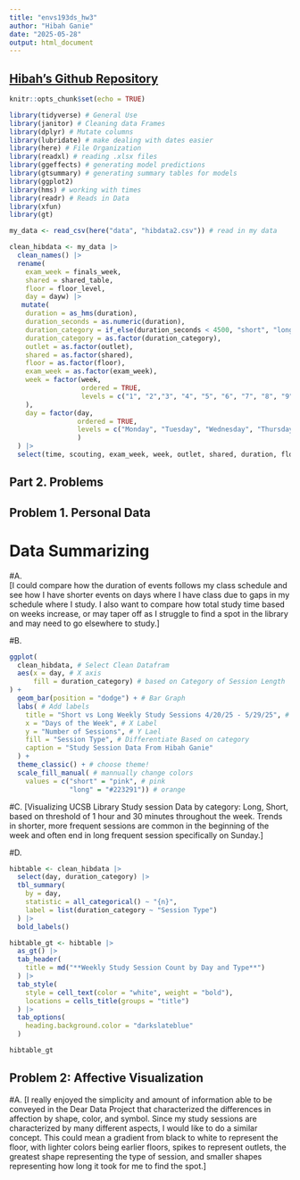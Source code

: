 ```yaml
---
title: "envs193ds_hw3"
author: "Hibah Ganie"
date: "2025-05-28"
output: html_document
---
```


## [Hibah's Github Repository](https://github.com/hibdawg/ENVS-193DS_homework-03)

```r
knitr::opts_chunk$set(echo = TRUE)
```

```r
library(tidyverse) # General Use
library(janitor) # Cleaning data Frames
library(dplyr) # Mutate columns
library(lubridate) # make dealing with dates easier
library(here) # File Organization
library(readxl) # reading .xlsx files
library(ggeffects) # generating model predictions
library(gtsummary) # generating summary tables for models 
library(ggplot2)
library(hms) # working with times
library(readr) # Reads in Data 
library(xfun)
library(gt)

my_data <- read_csv(here("data", "hibdata2.csv")) # read in my data
```

```r
clean_hibdata <- my_data |> 
  clean_names() |> 
  rename(
    exam_week = finals_week,
    shared = shared_table,
    floor = floor_level,
    day = dayw) |> 
   mutate(
    duration = as_hms(duration),
    duration_seconds = as.numeric(duration),
    duration_category = if_else(duration_seconds < 4500, "short", "long"),
    duration_category = as.factor(duration_category),
    outlet = as.factor(outlet),
    shared = as.factor(shared),
    floor = as.factor(floor),
    exam_week = as.factor(exam_week),
    week = factor(week,
                  ordered = TRUE,
                  levels = c("1", "2","3", "4", "5", "6", "7", "8", "9", "10")
    ),
    day = factor(day,
                 ordered = TRUE,
                 levels = c("Monday", "Tuesday", "Wednesday", "Thursday", "Friday", "Saturday", "Sunday")
                 )
  ) |> 
  select(time, scouting, exam_week, week, outlet, shared, duration, floor, day, duration_category)

```


## Part 2. Problems

## Problem 1. Personal Data

# Data Summarizing

#A.  
[I could compare how the duration of events follows my class schedule and see how I have shorter events on days where I have class due to gaps in my schedule where I study. I also want to compare how total study time based on weeks increase, or may taper off as I struggle to find a spot in the library and may need to go elsewhere to study.]

#B.  
```r
ggplot(
  clean_hibdata, # Select Clean Datafram
  aes(x = day, # X axis
      fill = duration_category) # based on Category of Session Length
) +
  geom_bar(position = "dodge") + # Bar Graph
  labs( # Add labels
    title = "Short vs Long Weekly Study Sessions 4/20/25 - 5/29/25", # title of Graph
    x = "Days of the Week", # X Label
    y = "Number of Sessions", # Y Lael
    fill = "Session Type", # Differentiate Based on category
    caption = "Study Session Data From Hibah Ganie"
  ) + 
  theme_classic() + # choose theme!
  scale_fill_manual( # mannually change colors 
    values = c("short" = "pink", # pink
               "long" = "#223291")) # orange
```

#C.
[Visualizing UCSB Library Study session Data by category: Long, Short, based on threshold of 1 hour and 30 minutes throughout the week. Trends in shorter, more frequent sessions are common in the beginning of the week and often end in long frequent session specifically on Sunday.]

#D.
```r

hibtable <- clean_hibdata |> 
  select(day, duration_category) |> 
  tbl_summary(
    by = day,
    statistic = all_categorical() ~ "{n}",
    label = list(duration_category ~ "Session Type")
  ) |> 
  bold_labels() 

hibtable_gt <- hibtable |> 
  as_gt() |> 
  tab_header(
    title = md("**Weekly Study Session Count by Day and Type**")
  ) |> 
  tab_style(
    style = cell_text(color = "white", weight = "bold"),
    locations = cells_title(groups = "title")
  ) |> 
  tab_options(
    heading.background.color = "darkslateblue"
  )

hibtable_gt
```

## Problem 2: Affective Visualization

#A. 
[I really enjoyed the simplicity and amount of information able to be conveyed in the Dear Data Project that characterized the differences in affection by shape, color, and symbol. Since my study sessions are characterized by many different aspects, I would like to do a similar concept. This could mean a gradient from black to white to represent the floor, with lighter colors being earlier floors, spikes to represent outlets, the greatest shape representing the type of session, and smaller shapes representing how long it took for me to find the spot.]
